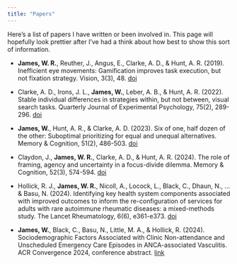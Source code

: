```yaml
---
title: "Papers"
---
```


Here's a list of papers I have written or been involved in. This page will hopefully look prettier after I've had a think about how best to show this sort of information. 


- __James, W. R.__, Reuther, J., Angus, E., Clarke, A. D., & Hunt, A. R. (2019). Inefficient eye movements: Gamification improves task execution, but not fixation strategy. Vision, 3(3), 48. [doi](https://doi.org/10.3390/vision3030048)

- Clarke, A. D., Irons, J. L., __James, W.__, Leber, A. B., & Hunt, A. R. (2022). Stable individual differences in strategies within, but not between, visual search tasks. Quarterly Journal of Experimental Psychology, 75(2), 289-296. [doi](https://doi.org/10.1177/1747021820929190)

- __James, W.__, Hunt, A. R., & Clarke, A. D. (2023). Six of one, half dozen of the other: Suboptimal prioritizing for equal and unequal alternatives. Memory & Cognition, 51(2), 486-503. [doi](https://doi.org/10.3758/s13421-022-01356-5)

- Claydon, J., __James, W. R.__, Clarke, A. D., & Hunt, A. R. (2024). The role of framing, agency and uncertainty in a focus-divide dilemma. Memory & Cognition, 52(3), 574-594. [doi](https://doi.org/10.3758/s13421-023-01484-6)

- Hollick, R. J., __James, W. R.__, Nicoll, A., Locock, L., Black, C., Dhaun, N., ... & Basu, N. (2024). Identifying key health system components associated with improved outcomes to inform the re-configuration of services for adults with rare autoimmune rheumatic diseases: a mixed-methods study. The Lancet Rheumatology, 6(6), e361-e373. [doi](https://doi.org/10.1016/S2665-9913(24)00082-1)

- __James, W.__, Black, C., Basu, N., Little, M. A., & Hollick, R. (2024). Sociodemographic Factors Associated with Clinic Non-attendance and Unscheduled Emergency Care Episodes in ANCA-associated Vasculitis. ACR Convergence 2024, conference abstract. [link](https://acrabstracts.org/abstract/sociodemographic-factors-associated-with-clinic-non-attendance-and-unscheduled-emergency-care-episodes-in-anca-associated-vasculitis/)